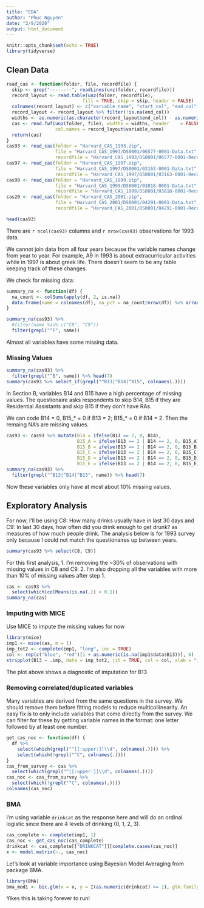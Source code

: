 ```yaml
---
title: "EDA"
author: "Phuc Nguyen"
date: "2/9/2020"
output: html_document
---
```


```r
knitr::opts_chunk$set(echo = TRUE)
library(tidyverse)
```

## Clean Data

```r
read_cas <- function(folder, file, recordfile) {
  skip <- grep("--------", readLines(unz(folder, recordfile)))
  record_layout <- read.table(unz(folder, recordfile), 
                            fill = TRUE, skip = skip, header = FALSE)
  colnames(record_layout) <- c("variable_name", "start_col", "end_col", "type")
  record_layout <- record_layout %>% filter(!is.na(end_col))
  widths <- as.numeric(as.character(record_layout$end_col)) - as.numeric(as.character(record_layout$start_col)) + 1
  cas <- read.fwf(unz(folder, file), widths = widths, header	= FALSE,
                  col.names = record_layout$variable_name)
  return(cas)
}
cas93 <- read_cas(folder = "Harvard_CAS_1993.zip", 
                  file = "Harvard_CAS_1993/DS0001/06577-0001-Data.txt",
                  recordfile = "Harvard_CAS_1993/DS0001/06577-0001-Record_layout.txt")
cas97 <- read_cas(folder = "Harvard_CAS_1997.zip", 
                  file = "Harvard_CAS_1997/DS0001/03163-0001-Data.txt",
                  recordfile = "Harvard_CAS_1997/DS0001/03163-0001-Record_layout.txt")
cas99 <- read_cas(folder = "Harvard_CAS_1999.zip", 
                  file = "Harvard_CAS_1999/DS0001/03818-0001-Data.txt",
                  recordfile = "Harvard_CAS_1999/DS0001/03818-0001-Record_layout.txt")
cas20 <- read_cas(folder = "Harvard_CAS_2001.zip", 
                  file = "Harvard_CAS_2001/DS0001/04291-0001-Data.txt",
                  recordfile = "Harvard_CAS_2001/DS0001/04291-0001-Record_layout.txt")
```


```r
head(cas93)
```

There are `r ncol(cas93)` columns and `r nrow(cas93)` observations for 1993 data.

We cannot join data from all four years because the variable names change from year to year. For example, A9 in 1993 is about extracurricular activities while in 1997 is about greek life. There doesn't seem to be any table keeping track of these changes.

We check for missing data:

```r
summary_na <- function(df) {
  na_count <- colSums(apply(df, 2, is.na))
  data.frame(name = colnames(df), na_pct = na_count/nrow(df)) %>% arrange(desc(na_pct))
}

summary_na(cas93) %>%
  #filter(name %in% c("C8", "C9"))
  filter(grepl("^F", name))
```

Almost all variables have some missing data.

### Missing Values

```r
summary_na(cas93) %>%
  filter(grepl("^B", name)) %>% head(7)
summary(cas93 %>% select_if(grepl("^B13|^B14|^B15", colnames(.))))
```

In Section B, variables B14 and B15 have a high percentage of missing values. The questionaire asks respondents to skip B14, B15 if they are Residential Assistants and skip B15 if they don't have RAs. 

We can code B14 = 0, B15_* = 0 if B13 = 2; B15_* = 0 if B14 = 2. Then the remaing NA's are missing values. 

```r
cas93 <- cas93 %>% mutate(B14 = ifelse(B13 == 2, 0, B14),
                          B15_A = ifelse(B13 == 2 | B14 == 2, 0, B15_A),
                          B15_B = ifelse(B13 == 2 | B14 == 2, 0, B15_B),
                          B15_C = ifelse(B13 == 2 | B14 == 2, 0, B15_C),
                          B15_D = ifelse(B13 == 2 | B14 == 2, 0, B15_D),
                          B15_E = ifelse(B13 == 2 | B14 == 2, 0, B15_E))
summary_na(cas93) %>%
  filter(grepl("^B13|^B14|^B15", name)) %>% head(7)
```

Now these variables only have at most about 10% missing values.

## Exploratory Analysis

For now, I'll be using C8: How many drinks usually have in last 30 days and C9: In last 30 days, how often did you drink enough to get drunk? as measures of how much people drink. The analysis below is for 1993 survey only because I could not match the questionaires up between years.

```r
summary(cas93 %>% select(C8, C9))
```

For this first analysis, 
1. I'm removing the ~30% of observations with missing values in C8 and C9. 
2. I'm also dropping all the variables with more than 10% of missing values after step 1.

```r
cas <- cas93 %>%
  select(which(colMeans(is.na(.)) < 0.1))
summary_na(cas)
```

### Imputing with MICE

Use MICE to impute the missing values for now

```r
library(mice)
imp1 <- mice(cas, m = 1)
imp_tot2 <- complete(imp1, "long", inc = TRUE)
col <- rep(c("blue", "red")[1 + as.numeric(is.na(imp1$data$B13))], 6)
stripplot(B13 ~ .imp, data = imp_tot2, jit = TRUE, col = col, xlab = "imputation Number")
```

The plot above shows a diagnostic of imputation for B13

### Removing correlated/duplicated variables

Many variables are derived from the same questions in the survey. We should remove them before fitting models to reduce multicollinearity. An easy fix is to only include variables that come directly from the survey. We can filter for these by getting variable names in the format: one letter followed by at least one number.

```r
get_cas_noc <- function(df) {
  df %>%
    select(which(grepl("^[[:upper:]]\\d", colnames(.)))) %>%
    select(which(!grepl("^C", colnames(.))))
}
cas_from_survey <- cas %>%
  select(which(grepl("^[[:upper:]]\\d", colnames(.))))
cas_noc <- cas_from_survey %>%
  select(which(!grepl("^C", colnames(.))))
colnames(cas_noc)
```



### BMA

I'm using variable `drinkcat` as the response here and will do an ordinal logistic since there are 4 levels of drinking (0, 1, 2, 3).

```r
cas_complete <- complete(imp1, 1)
cas_noc <- get_cas_noc(cas_complete)
drinkcat <- cas_complete[["DRINKCAT"]][complete.cases(cas_noc)]
x <- model.matrix(~., cas_noc)
```

Let's look at variable importance using Bayesian Model Averaging from package BMA.

```r
library(BMA)
bma_mod1 <- bic.glm(x = x, y = I(as.numeric(drinkcat) >= 1), glm.family = "binomial")
```

Yikes this is taking forever to run!

